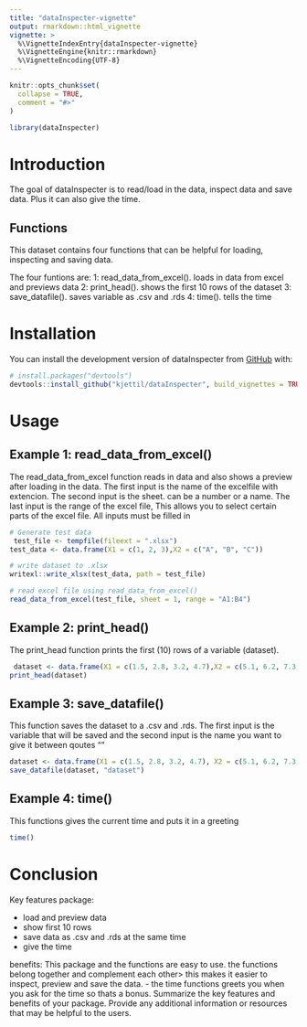 ```yaml
---
title: "dataInspecter-vignette"
output: rmarkdown::html_vignette
vignette: >
  %\VignetteIndexEntry{dataInspecter-vignette}
  %\VignetteEngine{knitr::rmarkdown}
  %\VignetteEncoding{UTF-8}
---
```


```r
knitr::opts_chunk$set(
  collapse = TRUE,
  comment = "#>"
)
```

```r
library(dataInspecter)
```

# Introduction

The goal of dataInspecter is to read/load in the data, inspect data and save data. Plus it can also give the time.


## Functions
This dataset contains four functions that can be helpful for loading, inspecting and saving data. 

The four funtions are:
1: read_data_from_excel(). loads in data from excel and previews data
2: print_head(). shows the first 10 rows of the dataset
3: save_datafile(). saves variable as .csv and .rds
4: time(). tells the time


# Installation

You can install the development version of dataInspecter from [GitHub](https://github.com/) with:

``` r
# install.packages("devtools")
devtools::install_github("kjettil/dataInspecter", build_vignettes = TRUE)
```

# Usage
## Example 1: read_data_from_excel()
The read_data_from_excel function reads in data and also shows a preview after loading in the data. The first input is the name of the excelfile with extencion. The second input is the sheet. can be a number or a name. The last input is the range of the excel file, This allows you to select certain parts of the excel file. All inputs must be filled in

```r
# Generate test data
 test_file <- tempfile(fileext = ".xlsx")
test_data <- data.frame(X1 = c(1, 2, 3),X2 = c("A", "B", "C"))

# write dataset to .xlsx
writexl::write_xlsx(test_data, path = test_file)

# read excel file using read_data_from_excel()
read_data_from_excel(test_file, sheet = 1, range = "A1:B4")
```

## Example 2: print_head()

The print_head function prints the first (10) rows of a variable (dataset).
```r
 dataset <- data.frame(X1 = c(1.5, 2.8, 3.2, 4.7),X2 = c(5.1, 6.2, 7.3, 8.4),X3 = c(9.9, 10.2, 11.5, 12.8))
print_head(dataset)
```


## Example 3: save_datafile()

This function saves the dataset to a .csv and .rds. The first input is the variable that will be saved and the second input is the name you want to give it between qoutes ""

```r
dataset <- data.frame(X1 = c(1.5, 2.8, 3.2, 4.7), X2 = c(5.1, 6.2, 7.3, 8.4), X3 = c(9.9, 10.2, 11.5, 12.8))
save_datafile(dataset, "dataset")
```


## Example 4: time()

This functions gives the current time and puts it in a greeting

```r
time()
```

# Conclusion
Key features package:

- load and preview data
- show first 10 rows
- save data as .csv and .rds at the same time
- give the time

benefits:
This package and the functions are easy to use. the functions belong together and complement each other> this makes it easier to inspect, preview and save the data. 
- the time functions greets you when you ask for the time so thats a bonus.
Summarize the key features and benefits of your package. Provide any additional information or resources that may be helpful to the users.
